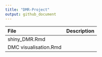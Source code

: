```yaml
---
title: "DMR-Project"
output: github_document
---
```


| File                 | Description |
| :---                 | ---         |
|shiny_DMR.Rmd         |             |
|DMC visualisation.Rmd |             |